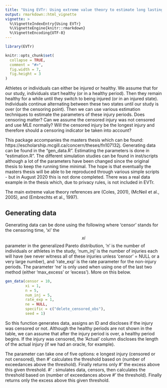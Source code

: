 ```yaml
---
title: "Using EVTr: Using extreme value theory to estimate long lasting injuries"
output: rmarkdown::html_vignette
vignette: >
  %\VignetteIndexEntry{Using EVTr}
  %\VignetteEngine{knitr::rmarkdown}
  %\VignetteEncoding{UTF-8}
---
```


```r
library(EVTr)
```


```r
knitr::opts_chunk$set(
  collapse = TRUE,
  comment = "#>",
  fig.width = 7,
  fig.height = 3
)
```

Athletes or individuals can either be injured or healthy. We assume that for our study, individuals start healthy (or in a healthy period). Then they remain healthy for a while until they switch to being injured (or in an injured state). Individuals continue alternating between these two states until our study is over (or the censoring point). Then we can use various estimation techniques to estimate the parameters of these injury periods. Does censoring matter? Can we assume the censored injury was not censored and use MLE normally? Will the censored injury be the longest injury and therefore should a censoring indicator be taken into account? 

This package accompanies the masters thesis which can be found: https://escholarship.mcgill.ca/concern/theses/fn107132j. Generating data can be found in the "gen_data.R". Estimating the parameters is done in "estimation.R". The different simulation studies can be found in inst/scripts although a lot of the parameters have been changed since the original thesis to keep the running time minimal. The hope is that eventually the masters thesis will be able to be reproduced through various simple scripts - but in August 2020 this is not done completed. There was a real data example in the thesis which, due to privacy rules, is not included in EVTr. 

The main extreme value theory references are (Coles, 2001), (McNeil et al., 2005), and (Embrechts et al., 1997). 

## Generating data

Generating data can be done using the following where 'censor' stands for the censoring time, 'xi' the $$xi$$ parameter in the generalized Pareto distribution, 'n' is the number of individuals or athletes in the study, 'num_inj' is the number of injuries each will have (we never witness all of these injuries unless 'censor' = NULL or a very large number), and 'rate_exp' is the rate parameter for the non-injury periods. The parameter 'ne' is only used when using one of the last two method (either 'max_excess' or 'excess'). More on this below. 

```r
gen_data(censor = 10,
         xi = 1,
         n = 5,
         num_inj = 5,
         rate_exp = 1,
         ne = NULL,
         specific = c("delete_censored_obs"),
         seed = 1)
```


So this function generates data, assigns an ID and discloses if the injury was censored or not. Although the healthy periods are not shown in the table, we can assume that after the injury period is over, a healthy period begins. If the injury was censored, the 'Actual' column discloses the length of the actual injury (if we had an oracle, for example). 

The \code{specific} parameter can take one of five options: 
e longest injury (censored or not censored), then
#' calculates the threshold based on \code{ne} (number of exceedances above the threshold). Finally returns only
#' the excess above this given threshold.
#' \code{excess}: simulates data, censors, then calculates the threshold based on \code{ne} (number of exceedances above
#' the threshold). Finally returns only the excess above this given threshold.




